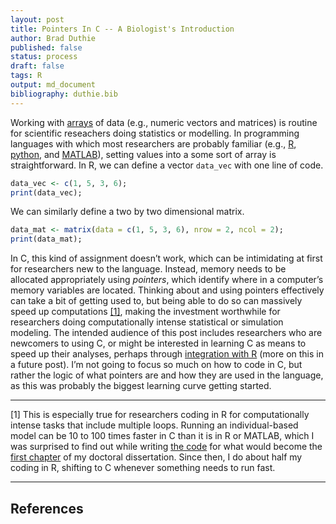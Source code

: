 ```yaml
---
layout: post
title: Pointers In C -- A Biologist's Introduction
author: Brad Duthie
published: false
status: process
draft: false
tags: R
output: md_document
bibliography: duthie.bib
---
```


Working with [arrays](https://en.wikipedia.org/wiki/Array_data_structure) of data (e.g., numeric vectors and matrices) is routine for scientific reseachers doing statistics or modelling. In programming languages with which most researchers are probably familiar (e.g., [R](https://www.r-project.org/), [python](https://www.python.org/), and [MATLAB](https://uk.mathworks.com/products/matlab.html)), setting values into a some sort of array is straightforward. In R, we can define a vector `data_vec` with one line of code.

```r
data_vec <- c(1, 5, 3, 6);
print(data_vec);
```

We can similarly define a two by two dimensional matrix.

```r
data_mat <- matrix(data = c(1, 5, 3, 6), nrow = 2, ncol = 2);
print(data_mat);
```

In C, this kind of assignment doesn't work, which can be intimidating at first for researchers new to the language. Instead, memory needs to be allocated appropriately using *pointers*, which identify where in a computer's memory variables are located. Thinking about and using pointers effectively can take a bit of getting used to, but being able to do so can massively speed up computations [[1]](#foot1), making the investment worthwhile for researchers doing computationally intense statistical or simulation modeling. The intended audience of this post includes researchers who are newcomers to using C, or might be interested in learning C as means to speed up their analyses, perhaps through [integration with R](http://adv-r.had.co.nz/C-interface.html) (more on this in a future post). I'm not going to focus so much on how to code in C, but rather the logic of what pointers are and how they are used in the language, as this was probably the biggest learning curve getting started.



********************************************************************************

<a name="foot1">[1]</a> This is especially true for researchers coding in R for computationally intense tasks that include multiple loops. Running an individual-based model can be 10 to 100 times faster in C than it is in R or MATLAB, which I was surprised to find out while writing [the code](https://github.com/bradduthie/Duthie_and_Falcy_2013) for what would become the [first chapter](http://www.sciencedirect.com/science/article/pii/S0304380013000021) of my doctoral dissertation. Since then, I do about half my coding in R, shifting to C whenever something needs to run fast.

********************************************************************************

References
----------------------------------------------------------------




